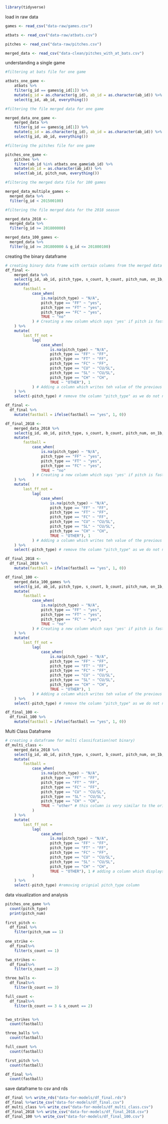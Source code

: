 
```r
library(tidyverse)
```

load in raw data

```r
games <- read_csv("data-raw/games.csv")

atbats <- read_csv("data-raw/atbats.csv")

pitches <- read_csv("data-raw/pitches.csv")

merged_data <- read_csv("data-clean/pitches_with_at_bats.csv")
```

understanding a single game

```r
#filtering at bats file for one game

atbats_one_game <- 
	atbats %>% 
	filter(g_id == games$g_id[1]) %>% 
	mutate(g_id = as.character(g_id), ab_id = as.character(ab_id)) %>% 
	select(g_id, ab_id, everything())

#filtering the file merged data for one game

merged_data_one_game <- 
	merged_data %>% 
	filter(g_id == games$g_id[1]) %>% 
	mutate(g_id = as.character(g_id), ab_id = as.character(ab_id)) %>% 
	select(g_id, ab_id, everything())

#filtering the pitches file for one game

pitches_one_game <- 
	pitches %>% 
	filter(ab_id %in% atbats_one_game$ab_id) %>% 
	mutate(ab_id = as.character(ab_id)) %>% 
	select(ab_id, pitch_num, everything())

#filtering the merged data file for 100 games 

merged_data_multiple_games <-
  merged_data %>%
  filter(g_id < 201500100)

#filtering the file merged data for the 2018 season

merged_data_2018 <-
  merged_data %>%
  filter(g_id >= 201800000)

merged_data_100_games <-
  merged_data %>%
  filter(g_id >= 201800000 & g_id <= 201800100)

```

creating the binary dataframe 

```r

# creating binary data frame with certain columns from the merged data file
df_final <-
	merged_data %>% 
	select(g_id, ab_id, pitch_type, s_count, b_count, pitch_num, on_1b, on_2b, on_3b, pitcher_id, stand, p_throws) %>% 
	mutate(
		fastball = 
			case_when(
				is.na(pitch_type) ~ "N/A",
				pitch_type == "FF" ~ "yes",
				pitch_type == "FT" ~ "yes",
				pitch_type == "FC" ~ "yes",
				TRUE ~ "no"
			) # Creating a new column which says 'yes' if pitch is fastball, 'no' if not
	) %>% 
    mutate(
    	last_ff_not = 
    		lag(
    			case_when(
    				is.na(pitch_type) ~ "N/A",
    				pitch_type == "FF" ~ "FF",
    				pitch_type == "FT" ~ "FF",
    				pitch_type == "FC" ~ "FF",
    				pitch_type == "CU" ~ "CU/SL",
    				pitch_type == "SL" ~ "CU/SL",
    				pitch_type == "CH" ~ "CH",
    				TRUE ~ "OTHER"), 1
    		) # Adding a column which writes teh value of the previous pitch
    ) %>% 
	select(-pitch_type) # remove the column "pitch_type" as we do not need it anymore

df_final <-
  df_final %>%
    mutate(fastball = ifelse(fastball == "yes", 1, 0))
```


```r
df_final_2018 <-
	merged_data_2018 %>% 
	select(g_id, ab_id, pitch_type, s_count, b_count, pitch_num, on_1b, on_2b, on_3b, pitcher_id, stand, p_throws) %>% 
	mutate(
		fastball = 
			case_when(
				is.na(pitch_type) ~ "N/A",
				pitch_type == "FF" ~ "yes",
				pitch_type == "FT" ~ "yes",
				pitch_type == "FC" ~ "yes",
				TRUE ~ "no"
			) # Creating a new column which says 'yes' if pitch is fastball, 'no' if not
	) %>% 
    mutate(
    	last_ff_not = 
    		lag(
    			case_when(
    				is.na(pitch_type) ~ "N/A",
    				pitch_type == "FF" ~ "FF",
    				pitch_type == "FT" ~ "FF",
    				pitch_type == "FC" ~ "FF",
    				pitch_type == "CU" ~ "CU/SL",
    				pitch_type == "SL" ~ "CU/SL",
    				pitch_type == "CH" ~ "CH",
    				TRUE ~ "OTHER"), 1
    		) # Adding a column which writes teh value of the previous pitch
    ) %>% 
	select(-pitch_type) # remove the column "pitch_type" as we do not need it anymore

df_final_2018 <-
  df_final_2018 %>%
    mutate(fastball = ifelse(fastball == "yes", 1, 0))
```

```r
df_final_100 <-
	merged_data_100_games %>% 
	select(g_id, ab_id, pitch_type, s_count, b_count, pitch_num, on_1b, on_2b, on_3b, pitcher_id, stand, p_throws) %>% 
	mutate(
		fastball = 
			case_when(
				is.na(pitch_type) ~ "N/A",
				pitch_type == "FF" ~ "yes",
				pitch_type == "FT" ~ "yes",
				pitch_type == "FC" ~ "yes",
				TRUE ~ "no"
			) # Creating a new column which says 'yes' if pitch is fastball, 'no' if not
	) %>% 
    mutate(
    	last_ff_not = 
    		lag(
    			case_when(
    				is.na(pitch_type) ~ "N/A",
    				pitch_type == "FF" ~ "FF",
    				pitch_type == "FT" ~ "FF",
    				pitch_type == "FC" ~ "FF",
    				pitch_type == "CU" ~ "CU/SL",
    				pitch_type == "SL" ~ "CU/SL",
    				pitch_type == "CH" ~ "CH",
    				TRUE ~ "OTHER"), 1
    		) # Adding a column which writes teh value of the previous pitch
    ) %>% 
	select(-pitch_type) # remove the column "pitch_type" as we do not need it anymore

df_final_100 <-
  df_final_100 %>%
    mutate(fastball = ifelse(fastball == "yes", 1, 0))
```

Multi Class Dataframe

```r

# creating a dataframe for multi classifcation(not binary)
df_multi_class <-
	merged_data_2018 %>% 
	select(g_id, ab_id, pitch_type, s_count, b_count, pitch_num, on_1b, on_2b, on_3b, pitcher_id) %>% 
	mutate(
		fastball = 
			case_when(
				is.na(pitch_type) ~ "N/A",
				pitch_type == "FF" ~ "FF",
				pitch_type == "FT" ~ "FF",
				pitch_type == "FC" ~ "FF",
				pitch_type == "CU" ~ "CU/SL",
				pitch_type == "SL" ~ "CU/SL",
				pitch_type == "CH" ~ "CH",
				TRUE ~ "other" # this column is very similar to the original pitch_type except grouping 4 seam and 2 seam, and curve and slider
			)
	) %>% 
    mutate(
    	last_ff_not = 
    		lag(
    			case_when(
    				is.na(pitch_type) ~ "N/A",
    				pitch_type == "FF" ~ "FF",
    				pitch_type == "FT" ~ "FF",
    				pitch_type == "FC" ~ "FF",
    				pitch_type == "CU" ~ "CU/SL",
    				pitch_type == "SL" ~ "CU/SL",
    				pitch_type == "CH" ~ "CH",
    				TRUE ~ "OTHER"), 1 # adding a column which displays the previous pitch 
    		)
    ) %>% 
	select(-pitch_type) #removing orignial pitch_type column


```


data visualization and analysis

```r

pitches_one_game %>% 
  count(pitch_type)
  print(pitch_num)
  
first_pitch <-
  df_final %>% 
    filter(pitch_num == 1)
  
one_strike <-
  df_final%>% 
    filter(s_count == 1)

two_strikes <-
  df_final%>% 
    filter(s_count == 2)

three_balls <-
  df_final%>% 
    filter(b_count == 3)

full_count <-
  df_final%>% 
    filter(b_count == 3 & s_count == 2)


two_strikes %>% 
  count(fastball)

three_balls %>% 
  count(fastball)

full_count %>% 
  count(fastball)

first_pitch %>%
  count(fastball)

df_final %>%
  count(fastball)
```

save dataframe to csv and rds

```r
df_final %>% write_rds("data-for-models/df_final.rds")
df_final %>%write_csv("data-for-models/df_final.csv")
df_multi_class %>% write_csv("data-for-models/df_multi_class.csv")
df_final_2018 %>% write_csv("data-for-models/df_final_2018.csv")
df_final_100 %>% write_csv("data-for-models/df_final_100.csv")

```
